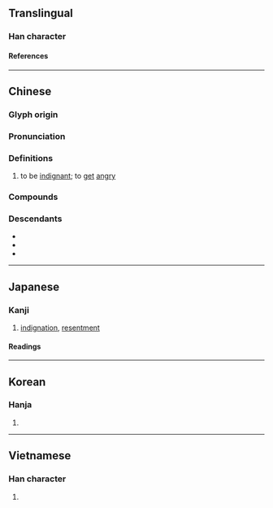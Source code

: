 {{also|愤}}
{{character info}}
{{character info|0x2F8AD}}
==Translingual==

===Han character===
{{Han char|rn=61|rad=心|as=12|sn=15|four=94086|canj=PJTC|ids=⿰忄賁}}

====References====
{{Han ref|kx=0403.190|dkj=11239|dj=0743.210|hdz=42352.110|uh=61A4}}

----

==Chinese==
{{zh-forms|s=愤|alt=忿-phonetic loan character and 2nd round simp.}}

===Glyph origin===
{{Han etym}}

===Pronunciation===
{{zh-pron
|m=fèn
|m-s=
|c=fan5
|c-t=
|g=
|h=pfs=fun
|j=
|mb=
|md=
|mn=hùn/qz:hǔn/xm:hūn/zz:hún
|mn-t=
|w=
|x=
|mc=y
|oc=y
|cat=v
}}

===Definitions===
{{zh-hanzi}}

# to be [[indignant]]; to [[get]] [[angry]]

===Compounds===
{{zh-der|不憤|人神共憤|人神同憤|公憤|嗟憤|孤憤|幽憤|怨憤|恚憤|悒憤|悱憤|悲憤|悲憤填膺|悲憤詩|感憤|慨憤|愾憤|憂憤|憤不顧身|憤世|憤世嫉俗|憤世嫉邪|憤切|憤嫉|憤心|憤怒|憤怒痙攣|憤恚|憤恨|憤恨不平|憤悱|憤惋|憤慨|憤愾|憤憤|憤憤不平|憤懣|憤氣填膺|憤激|憤然|憤盈|憤薄|攄憤|民憤|氣不憤|氣憤|氣憤填膺|氣憤憤|氣憤難平|洩憤|激憤|狡憤|疾世憤俗|發憤|發憤努力|發憤向上|發憤圖強|發憤忘食|羞憤|群情激憤|義憤|義憤填胸|義憤填膺}}

===Descendants===
* {{desc|th|ฟุน|bor=1}}
* {{desc|tts|ฟุน|bor=1}}
* {{desc|lo|ຟຸນ|bor=1}}

----

==Japanese==

===Kanji===
{{ja-kanji|grade=c|rs=心12}}

# [[indignation]], [[resentment]]

====Readings====
{{ja-readings
|goon=ぶん
|kanon=ふん
|kun=いきどお-る, いきどお-り
}}

----

==Korean==

===Hanja===
{{ko-hanja|분}}

# {{rfdef|ko|sort=心12}}

----

==Vietnamese==

===Han character===
{{vi-readings|rs=心12|reading=phẫn}}

# {{rfdef|vi|sort=心12}}